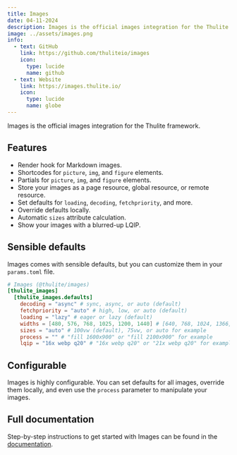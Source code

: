 ```yaml
---
title: Images
date: 04-11-2024
description: Images is the official images integration for the Thulite framework. 
image: ../assets/images.png
info:
  - text: GitHub
    link: https://github.com/thuliteio/images
    icon:
      type: lucide
      name: github
  - text: Website
    link: https://images.thulite.io/
    icon:
      type: lucide
      name: globe
---
```


Images is the official images integration for the Thulite framework.

## Features

- Render hook for Markdown images.
- Shortcodes for `picture`, `img`, and `figure` elements.
- Partials for `picture`, `img`, and `figure` elements.
- Store your images as a page resource, global resource, or remote resource.
- Set defaults for `loading`, `decoding`, `fetchpriority`, and more.
- Override defaults locally.
- Automatic `sizes` attribute calculation.
- Show your images with a blurred-up LQIP.

## Sensible defaults

Images comes with sensible defaults, but you can customize them in your `params.toml` file.

```toml title="params.toml"
# Images (@thulite/images)
[thulite_images]
  [thulite_images.defaults]
    decoding = "async" # sync, async, or auto (default)
    fetchpriority = "auto" # high, low, or auto (default)
    loading = "lazy" # eager or lazy (default)
    widths = [480, 576, 768, 1025, 1200, 1440] # [640, 768, 1024, 1366, 1600, 1920] for example
    sizes = "auto" # 100vw (default), 75vw, or auto for example
    process = "" # "fill 1600x900" or "fill 2100x900" for example
    lqip = "16x webp q20" # "16x webp q20" or "21x webp q20" for example
```

## Configurable

Images is highly configurable. You can set defaults for all images, override them locally, and even use the `process` parameter to manipulate your images.


## Full documentation

Step-by-step instructions to get started with Images can be found in the [documentation](https://images.thulite.io/docs/start-here/getting-started/).
